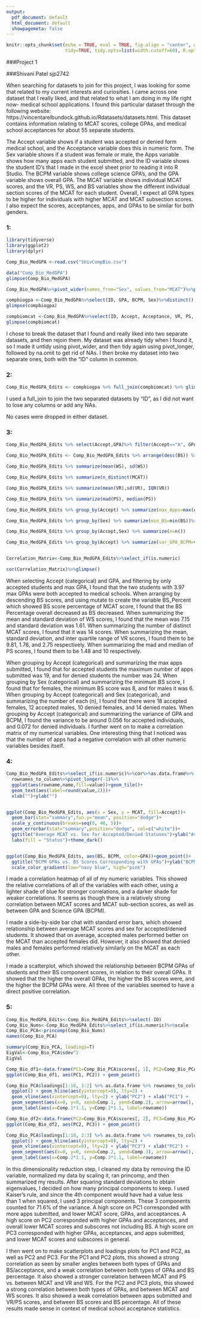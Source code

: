 ```yaml
---
output:
  pdf_document: default
  html_document: default
  showpagemeta: false
---
```

```r
knitr::opts_chunk$set(echo = TRUE, eval = TRUE, fig.align = "center", warning = F, message = F,
                      tidy=TRUE, tidy.opts=list(width.cutoff=60), R.options=list(max.print=100))
```

###Project 1

###Shivani Patel sjp2742

When searching for datasets to join for this project, I was looking for some that related to my current interests and curiosities. I came across one dataset that I really liked, and that related to what I am doing in my life right now- medical school applications. I found this particular dataset through the following website: https://vincentarelbundock.github.io/Rdatasets/datasets.html. This dataset contains information relating to MCAT scores, college GPAs, and medical school acceptances for about 55 separate students. 

The Accept variable shows if a student was accepted or denied form medical school, and the Acceptance variable does this in numeric form. The Sex variable shows if a student was female or male, the Apps variable shows how many apps each student submitted, and the ID variable shows the student ID’s that I made in the excel sheet prior to reading it into R Studio. The BCPM variable shows college science GPA’s, and the GPA variable shows overall GPA. The MCAT variable shows individual MCAT scores, and the VR, PS, WS, and BS variables show the different individual section scores of the MCAT for each student. Overall, I expect all GPA types to be higher for individuals with higher MCAT and MCAT subsection scores. I also expect the scores, acceptances, apps, and GPAs to be similar for both genders.

### 1:
```R
library(tidyverse)
library(ggplot2)
library(dplyr)

Comp_Bio_MedGPA <-read.csv("ShivCompBio.csv")

data("Comp_Bio_MedGPA")
glimpse(Comp_Bio_MedGPA)

Comp_Bio_MedGPA%>%pivot_wider(names_from="Sex", values_from="MCAT")%>%pivot_longer(c("M","F"), names_to="Sex", values_to="MCAT")%>%na.omit()%>%glimpse()

compbiogpa <-Comp_Bio_MedGPA%>%select(ID, GPA, BCPM, Sex)%>%distinct()
glimpse(compbiogpa)

compbiomcat <-Comp_Bio_MedGPA%>%select(ID, Accept, Acceptance, VR, PS, WS, BS, MCAT, Apps)%>%distinct()
glimpse(compbiomcat)
```

I chose to break the dataset that I found and really liked into two separate datasets, and then rejoin them. My dataset was already tidy when I found it, so I made it untidy using pivot_wider, and then tidy again using pivot_longer, followed by na.omit to get rid of NAs. I then broke my dataset into two separate ones, both with the “ID” column in common.

### 2:
```R
Comp_Bio_MedGPA_Edits <- compbiogpa %>% full_join(compbiomcat) %>% glimpse()
```

I used a full_join to join the two separated datasets by “ID”, as I did not want to lose any columns or add any NAs.

No cases were dropped in either dataset.

### 3:
```R
Comp_Bio_MedGPA_Edits %>% select(Accept,GPA)%>% filter(Accept=="A", GPA==max(GPA))%>%glimpse()

Comp_Bio_MedGPA_Edits <- Comp_Bio_MedGPA_Edits %>% arrange(desc(BS)) %>% mutate(BS_Percent=BS/MCAT*100)%>%glimpse()

Comp_Bio_MedGPA_Edits %>% summarize(mean(WS), sd(WS))

Comp_Bio_MedGPA_Edits %>% summarize(n_distinct(MCAT))

Comp_Bio_MedGPA_Edits %>% summarize(mean(VR),sd(VR), IQR(VR))

Comp_Bio_MedGPA_Edits %>% summarize(mad(PS), median(PS))

Comp_Bio_MedGPA_Edits %>% group_by(Accept) %>% summarize(max_Apps=max(Apps))%>%glimpse()

Comp_Bio_MedGPA_Edits %>% group_by(Sex) %>% summarize(min_BS=min(BS))%>%glimpse()

Comp_Bio_MedGPA_Edits %>% group_by(Accept,Sex) %>% summarize(n=n())

Comp_Bio_MedGPA_Edits %>% group_by(Accept) %>% summarize(var_GPA_BCPM=var(GPA,BCPM))%>%glimpse()


Correlation_Matrix<-Comp_Bio_MedGPA_Edits%>%select_if(is.numeric)

cor(Correlation_Matrix)%>%glimpse()
```

When selecting Accept (categorical) and GPA, and filtering by only accepted students and max GPA, I found that the two students with 3.97 max GPAs were both accepted to medical schools. When arranging by descending BS scores, and using mutate to create the variable BS_Percent which showed BS score percentage of MCAT score, I found that the BS Percentage overall decreased as BS decreased. When summarizing the mean and standard deviation of WS scores, I found that the mean was 7.15 and standard deviation was 1.61. When summarizing the number of distinct MCAT scores, I found that it was 14 scores. When summarizing the mean, standard deviation, and inter quartile range of VR scores, I found them to be 9.81, 1.76, and 2.75 respectively. When summarizing the mad and median of PS scores, I found them to be 1.48 and 10 respectively.

When grouping by Accept (categorical) and summarizing the max apps submitted, I found that for accepted students the maximum number of apps submitted was 19, and for denied students the number was 24. When grouping by Sex (categorical) and summarizing the minimum BS score, I found that for females, the minimum BS score was 8, and for males it was 6. When grouping by Accept (categorical) and Sex (categorical), and summarizing the number of each (n), I found that there were 18 accepted females, 12 accepted males, 10 denied females, and 14 denied males. When grouping by Accept (categorical) and summarizing the variance of GPA and BCPM, I found the variance to be around 0.056 for accepted individuals, and 0.072 for denied individuals. I further went on to make a correlation matrix of my numerical variables. One interesting thing that I noticed was that the number of apps had a negative correlation with all other numeric variables besides itself.

### 4:
```R
Comp_Bio_MedGPA_Edits%>%select_if(is.numeric)%>%cor%>%as.data.frame%>%
  rownames_to_column%>%pivot_longer(-1)%>%
  ggplot(aes(rowname,name,fill=value))+geom_tile()+
  geom_text(aes(label=round(value,2)))+
  xlab("")+ylab("")


ggplot(Comp_Bio_MedGPA_Edits, aes(x = Sex, y = MCAT, fill=Accept))+
  geom_bar(stat="summary",fun.y="mean", position="dodge")+
  scale_y_continuous(breaks=seq(0, 40, 5))+
  geom_errorbar(stat="summary",position="dodge", col=c("white"))+
  ggtitle("Average MCAT vs. Sex for Accepted/Denied Statuses")+ylab("Average MCAT")+
  labs(fill = "Status")+theme_dark()


ggplot(Comp_Bio_MedGPA_Edits, aes(BS, BCPM, color=GPA))+geom_point()+
  ggtitle("BCPM GPAs vs. BS Scores Corresponding with GPAs")+ylab("BCPM GPA")+xlab("BS Score")+theme_bw()+
  scale_color_gradient(low="navy blue", high="pink")
```

I made a correlation heatmap of all of my numeric variables. This showed the relative correlations of all of the variables with each other, using a lighter shade of blue for stronger correlations, and a darker shade for weaker correlations. It seems as though there is a relatively strong correlation between MCAT scores and MCAT sub-section scores, as well as between GPA and Science GPA (BCPM).

I made a side-by-side bar chat with standard error bars, which showed relationship between average MCAT scores and sex for accepted/denied students. It showed that on average, accepted males performed better on the MCAT than accepted females did. However, it also showed that denied males and females performed relatively similarly on the MCAT as each other. 

I made a scatterplot, which showed the relationship between BCPM GPAs of students and their BS component scores, in relation to their overall GPAs. It showed that the higher the overall GPAs, the higher the BS scores were, and the higher the BCPM GPAs were. All three of the variables seemed to have a direct positive correlation.

### 5:
```R
Comp_Bio_MedGPA_Edits<-Comp_Bio_MedGPA_Edits%>%select(-ID)
Comp_Bio_Nums<-Comp_Bio_MedGPA_Edits%>%select_if(is.numeric)%>%scale
Comp_Bio_PCA<-princomp(Comp_Bio_Nums)
names(Comp_Bio_PCA)

summary(Comp_Bio_PCA, loadings=T)
EigVal<-Comp_Bio_PCA$sdev^2
EigVal

Comp_Bio_df1<-data.frame(PC1=Comp_Bio_PCA$scores[, 1], PC2=Comp_Bio_PCA$scores[, 2])
ggplot(Comp_Bio_df1, aes(PC1, PC2)) + geom_point()

Comp_Bio_PCA$loadings[1:10, 1:2] %>% as.data.frame %>% rownames_to_column %>%
  ggplot() + geom_hline(aes(yintercept=0), lty=2) +
  geom_vline(aes(xintercept=0), lty=2) + ylab("PC2") + xlab("PC1") +
  geom_segment(aes(x=0, y=0, xend=Comp.1, yend=Comp.2), arrow=arrow(), col="red")+
  geom_label(aes(x=Comp.1*1.1, y=Comp.2*1.1, label=rowname))

Comp_Bio_df2<-data.frame(PC2=Comp_Bio_PCA$scores[, 2], PC3=Comp_Bio_PCA$scores[, 3])
ggplot(Comp_Bio_df2, aes(PC2, PC3)) + geom_point()

Comp_Bio_PCA$loadings[1:10, 2:3] %>% as.data.frame %>% rownames_to_column %>%
  ggplot() + geom_hline(aes(yintercept=0), lty=2) +
  geom_vline(aes(xintercept=0), lty=2) + ylab("PC3") + xlab("PC2") +
  geom_segment(aes(x=0, y=0, xend=Comp.2, yend=Comp.3), arrow=arrow(), col="red")+
  geom_label(aes(x=Comp.2*1.1, y=Comp.3*1.1, label=rowname))
```

In this dimensionality reduction step, I cleaned my data by removing the ID variable, normalized my data by scaling it, ran princomp, and then summarized my results. After squaring standard deviations to obtain eigenvalues, I decided on how many principal components to keep. I used Kaiser’s rule, and since the 4th component would have had a value less than 1 when squared, I used 3 principal components. These 3 components counted for 71.6% of the variance. A high score on PC1 corresponded with more apps submitted, and lower MCAT score, GPAs, and acceptances. A high score on PC2 corresponded with higher GPAs and acceptances, and overall lower MCAT scores and subscores not including BS. A high score on PC3 corresponded with higher GPAs, acceptances, and apps submitted, and lower MCAT scores and subscores in general.

I then went on to make scatterplots and loadings plots for PC1 and PC2, as well as PC2 and PC3. For the PC1 and PC2 plots, this showed a strong correlation as seen by smaller angles between both types of GPAs and BS/acceptance, and a weak correlation between both types of GPAs and BS percentage. It also showed a stronger correlation between MCAT and PS vs. between MCAT and VR and WS. For the PC2 and PC3 plots, this showed a strong correlation between both types of GPAs, and between MCAT and WS scores. It also showed a weak correlation between apps submitted and VR/PS scores, and between BS scores and BS percentage. All of these results made sense in context of medical school acceptance statistics.

